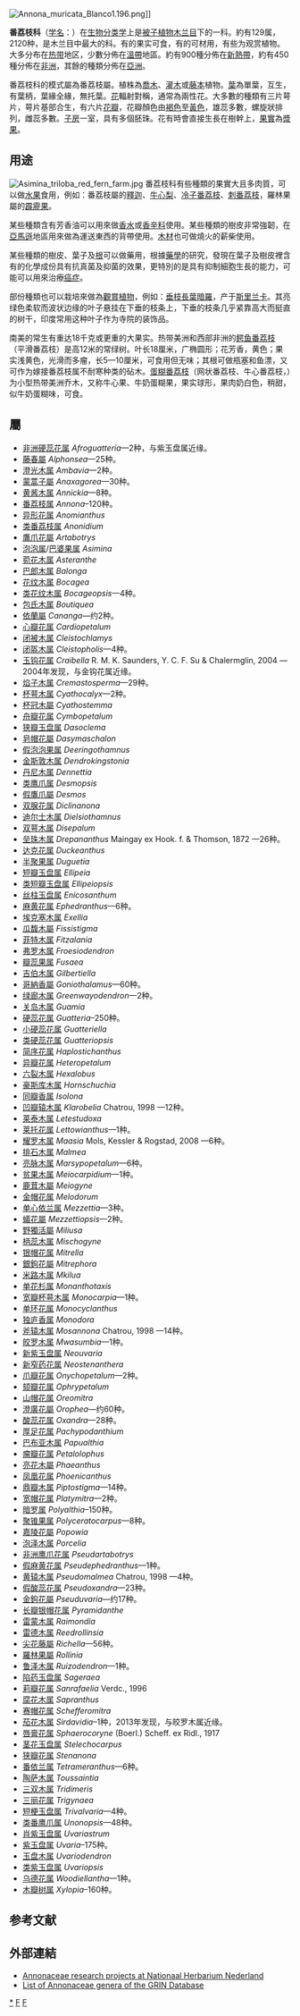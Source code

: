 {{Automatic taxobox 
| fossil_range = {{fossil range|89|0}}[[白垩纪|白垩纪]] - [[全新世|現代]]
| taxon = Annonaceae
| image = Annona squamosa.jpg
| image_width = 250px
| image_caption = [[番荔枝|番荔枝]]（釋迦） ''Annona squamosa''
| authority = [[Juss.|Juss.]], 1789 
| type_genus=[[番荔枝属|番荔枝属]]<br>''Annona''
| type_genus_authority=[[L.|L.]], 1753
| subdivision_ranks = [[亚科|亚科]]
| subdivision = 
*[[澄光木亚科|澄光木亚科]] Ambavioideae
*[[蒙蒿子亚科|蒙蒿子亚科]] Anaxagoreoideae
*[[番荔枝亚科|番荔枝亚科]] Annonoideae
*[[排石木亚科|排石木亚科]] Malmeoideae
}}
[[Image:Annona_muricata_Blanco1.196.png|thumb]]]]

'''番荔枝科'''（[[学名|学名]]：{{lang|la|Annonaceae}}）在[[生物分类学|生物分类学]]上是[[被子植物|被子植物]][[木兰目|木兰目]]下的一科。約有129属，2120种，是木兰目中最大的科{{r|APWeb}}。有的果实可食，有的可材用，有些为观赏植物。大多分布在[[热带|热带]]地区，少數分佈在[[溫帶|溫帶]]地區。約有900種分佈在[[新熱帶|新熱帶]]，約有450種分佈在[[非洲|非洲]]，其餘的種類分佈在[[亞洲|亞洲]]。

番荔枝科的模式屬為番荔枝屬。植株為[[喬木|喬木]]、[[灌木|灌木]]或[[藤本|藤本]]植物。[[葉|葉]]為單葉，互生，有葉柄，葉緣全緣，無托葉。[[花|花]]輻射對稱，通常為兩性花。大多數的種類有三片萼片，萼片基部合生，有六片[[花瓣|花瓣]]，花瓣顏色由[[褐色|褐色]]至[[黃色|黃色]]，雄蕊多數，螺旋狀排列，雌蕊多數。[[子房|子房]]一室，具有多個胚珠。花有時會直接生長在樹幹上，[[果實|果實]]為[[漿果|漿果]]。

== 用途 ==
[[Image:Asimina_triloba_red_fern_farm.jpg|thumb]]
番荔枝科有些種類的果實大且多肉質，可以做[[水果|水果]]食用，例如：番荔枝屬的[[釋迦|釋迦]]、[[牛心梨|牛心梨]]、[[冷子番荔枝|冷子番荔枝]]、[[刺番荔枝|刺番荔枝]]，羅林果屬的[[瓣立樓林果|霹靂果]]。

某些種類含有芳香油可以用來做[[香水|香水]]或[[香辛料|香辛料]]使用。某些種類的樹皮非常強韌，在[[亞馬遜雨林|亞馬遜]]地區用來做為運送東西的背帶使用。[[木材|木材]]也可做燒火的薪柴使用。

某些種類的樹皮、葉子及[[根|根]]可以做藥用，根據[[藥學|藥學]]的研究，發現在葉子及樹皮裡含有的化學成份具有抗真菌及抑菌的效果，更特別的是具有抑制細胞生長的能力，可能可以用來治療[[癌症|癌症]]。

部份種類也可以栽培來做為[[觀賞植物|觀賞植物]]，例如：[[垂枝長葉暗羅|垂枝長葉暗羅]]，产于[[斯里兰卡|斯里兰卡]]。其亮绿色柔软而波状边缘的叶子悬挂在下垂的枝条上，下垂的枝条几乎紧靠高大而挺直的树干，印度常用这种叶子作为寺院的装饰品。

南美的''{{lang|la|Porcelia saffordiana}}''常生有重达18千克或更重的大果实。热带美洲和西部非洲的[[鳄鱼番荔枝|鳄鱼番荔枝]]（平滑番荔枝）是高12米的常绿树。叶长18厘米，广椭圆形；花芳香，黄色；果实浅黄色，光滑而多瘤，长5—10厘米，可食用但无味；其根可做瓶塞和鱼漂，又可作为嫁接番荔枝属不耐寒种类的砧木。[[牛心番荔枝|蛋糊番荔枝]]（网状番荔枝、牛心番荔枝，''{{lang|la|A. reticulata}}''）为小型热带美洲乔木，又称牛心果、牛奶蛋糊果，果实球形，果肉奶白色，稍甜，似牛奶蛋糊味，可食。

== 屬 ==

* [[非洲硬蕊花属|非洲硬蕊花属]] ''Afroguatteria''—2种，与紫玉盘属近缘。
* [[藤春屬|藤春屬]] ''Alphonsea''—25种。
* [[澄光木属|澄光木属]] ''Ambavia''—2种。
* [[蒙蒿子屬|蒙蒿子屬]] ''Anaxagorea''—30种。
* [[黄酱木属|黄酱木属]] ''Annickia''—8种。
* [[番荔枝属|番荔枝属]] ''Annona''–120种。
* [[异形花属|异形花属]] ''Anomianthus''
* [[类番荔枝属|类番荔枝属]] ''Anonidium''
* [[鷹爪花屬|鷹爪花屬]] ''Artabotrys''
* [[泡泡属|泡泡属]]/[[巴婆果属|巴婆果属]] ''Asimina''
* [[菀花木属|菀花木属]] ''Asteranthe''
* [[巴郎木属|巴郎木属]] ''Balonga''
* [[花纹木属|花纹木属]] ''Bocagea''
* [[类花纹木属|类花纹木属]] ''Bocageopsis''—4种。
* [[包氏木属|包氏木属]] ''Boutiquea''
* [[依蘭屬|依蘭屬]] ''Cananga''—约2种。
* [[心瓣花属|心瓣花属]] ''Cardiopetalum''
* [[闭被木属|闭被木属]] ''Cleistochlamys''
* [[闭盔木属|闭盔木属]] ''Cleistopholis''—4种。
* [[玉钩花属|玉钩花属]] ''Craibella'' R. M. K. Saunders, Y. C. F. Su & Chalermglin, 2004 —2004年发现，与金钩花属近缘。
* [[焰子木属|焰子木属]] ''Cremastosperma''—29种。
* [[杯萼木属|杯萼木属]] ''Cyathocalyx''—2种。
* [[杯冠木屬|杯冠木屬]] ''Cyathostemma''
* [[舟瓣花属|舟瓣花属]] ''Cymbopetalum''
* [[狭瓣玉盘属|狭瓣玉盘属]] ''Dasoclema''
* [[皂帽花屬|皂帽花屬]] ''Dasymaschalon''
* [[假泡泡果属|假泡泡果属]] ''Deeringothamnus''
* [[金斯敦木属|金斯敦木属]] ''Dendrokingstonia''
* [[丹尼木属|丹尼木属]] ''Dennettia''
* [[类鹰爪属|类鹰爪属]] ''Desmopsis''
* [[假鷹爪屬|假鷹爪屬]] ''Desmos''
* [[双腺花属|双腺花属]] ''Diclinanona''
* [[迪尔士木属|迪尔士木属]] ''Dielsiothamnus''
* [[双萼木属|双萼木属]] ''Disepalum''
* [[垒珠木属|垒珠木属]] ''Drepananthus'' Maingay ex Hook. f. & Thomson, 1872 —26种。
* [[达克花属|达克花属]] ''Duckeanthus''
* [[半聚果属|半聚果属]] ''Duguetia''
* [[短瓣玉盘属|短瓣玉盘属]] ''Ellipeia''
* [[类短瓣玉盘属|类短瓣玉盘属]] ''Ellipeiopsis''
* [[丝柱玉盘属|丝柱玉盘属]] ''Enicosanthum''
* [[麻黄花属|麻黄花属]] ''Ephedranthus''—6种。
* [[埃克塞木属|埃克塞木属]] ''Exellia''
* [[瓜馥木屬|瓜馥木屬]] ''Fissistigma''
* [[菲特木属|菲特木属]] ''Fitzalania''
* [[弗罗木属|弗罗木属]] ''Froesiodendron''
* [[瓣蕊果属|瓣蕊果属]] ''Fusaea''
* [[吉伯木属|吉伯木属]] ''Gilbertiella''
* [[哥納香屬|哥納香屬]]  ''Goniothalamus''—60种。
* [[绿廊木属|绿廊木属]] ''Greenwayodendron''—2种。
* [[关岛木属|关岛木属]] ''Guamia''
* [[硬蕊花属|硬蕊花属]] ''Guatteria''–250种。
* [[小硬蕊花属|小硬蕊花属]] ''Guatteriella''
* [[类硬蕊花属|类硬蕊花属]] ''Guatteriopsis''
* [[简序花属|简序花属]] ''Haplostichanthus''
* [[异瓣花属|异瓣花属]] ''Heteropetalum''
* [[六裂木属|六裂木属]] ''Hexalobus''
* [[豪斯库木属|豪斯库木属]] ''Hornschuchia''
* [[同瓣香属|同瓣香属]] ''Isolona''
* [[凹瓣辕木属|凹瓣辕木属]] ''Klarobelia'' Chatrou, 1998 —12种。
* [[莱泰木属|莱泰木属]] ''Letestudoxa''
* [[莱托花属|莱托花属]] ''Lettowianthus''—1种。
* [[耀罗木属|耀罗木属]] ''Maasia'' Mols, Kessler & Rogstad, 2008 —6种。
* [[排石木属|排石木属]] ''Malmea''
* [[亮脉木属|亮脉木属]] ''Marsypopetalum''—6种。
* [[贫果木属|贫果木属]] ''Meiocarpidium''—1种。
* [[鹿茸木屬|鹿茸木屬]] ''Meiogyne''
* [[金帽花属|金帽花属]] ''Melodorum''
* [[单心依兰属|单心依兰属]] ''Mezzettia''—3种。
* [[蟻花屬|蟻花屬]] ''Mezzettiopsis''—2种。
* [[野獨活屬|野獨活屬]] ''Miliusa''
* [[柄蕊木属|柄蕊木属]] ''Mischogyne''
* [[银帽花属|银帽花属]] ''Mitrella''
* [[銀鉤花屬|銀鉤花屬]] ''Mitrephora''
* [[米路木属|米路木属]] ''Mkilua''
* [[单花杉属|单花杉属]] ''Monanthotaxis''
* [[宽瓣杯萼木属|宽瓣杯萼木属]] ''Monocarpia''—1种。
* [[单环花属|单环花属]] ''Monocyclanthus''
* [[独庐香属|独庐香属]] ''Monodora''
* [[斧辕木属|斧辕木属]] ''Mosannona'' Chatrou, 1998 —14种。
* [[皎罗木属|皎罗木属]] ''Mwasumbia''—1种。
* [[新紫玉盘属|新紫玉盘属]] ''Neouvaria''
* [[新窄药花属|新窄药花属]] ''Neostenanthera''
* [[爪瓣花属|爪瓣花属]] ''Onychopetalum''—2种。
* [[颏瓣花属|颏瓣花属]] ''Ophrypetalum''
* [[山帽花属|山帽花属]] ''Oreomitra''
* [[澄廣花屬|澄廣花屬]] ''Orophea''—约60种。
* [[酸蕊花属|酸蕊花属]] ''Oxandra''—28种。
* [[厚足花属|厚足花属]] ''Pachypodanthium''
* [[巴布亚木属|巴布亚木属]] ''Papualthia''
* [[瘤瓣花属|瘤瓣花属]] ''Petalolophus''
* [[亮花木屬|亮花木屬]] ''Phaeanthus''
* [[凤凰花属|凤凰花属]] ''Phoenicanthus''
* [[鼎瓣木属|鼎瓣木属]] ''Piptostigma''—14种。
* [[宽帽花属|宽帽花属]] ''Platymitra''—2种。
* [[暗罗属|暗罗属]] ''Polyalthia''–150种。
* [[聚锥果属|聚锥果属]] ''Polyceratocarpus''—8种。
* [[嘉陵花屬|嘉陵花屬]] ''Popowia''
* [[泡泽木属|泡泽木属]] ''Porcelia''
* [[非洲鹰爪花属|非洲鹰爪花属]] ''Pseudartabotrys''
* [[假麻黄花属|假麻黄花属]] ''Pseudephedranthus''—1种。
* [[黄辕木属|黄辕木属]] ''Pseudomalmea'' Chatrou, 1998 —4种。
* [[假酸蕊花属|假酸蕊花属]] ''Pseudoxandra''—23种。
* [[金鉤花屬|金鉤花屬]] ''Pseuduvaria''—约17种。
* [[长瓣银帽花属|长瓣银帽花属]] ''Pyramidanthe''
* [[雷蒙木属|雷蒙木属]] ''Raimondia''
* [[雷德木属|雷德木属]] ''Reedrollinsia''
* [[尖花藤屬|尖花藤屬]] ''Richella''—56种。
* [[羅林果屬|羅林果屬]] ''Rollinia''
* [[鲁泽木属|鲁泽木属]] ''Ruizodendron''—1种。
* [[陷药玉盘属|陷药玉盘属]] ''Sageraea''
* [[莉瓣花属|莉瓣花属]] ''Sanrafaelia'' Verdc., 1996
* [[腐花木属|腐花木属]] ''Sapranthus''
* [[赛帽花属|赛帽花属]] ''Schefferomitra''
* [[茄花木属|茄花木属]] ''Sirdavidia''–1种，2013年发现，与皎罗木属近缘。
* [[唇膏花属|唇膏花属]] ''Sphaerocoryne'' (Boerl.) Scheff. ex Ridl., 1917
* [[茎花玉盘属|茎花玉盘属]] ''Stelechocarpus''
* [[狭瓣花属|狭瓣花属]] ''Stenanona''
* [[番依兰属|番依兰属]] ''Tetrameranthus''—6种。
* [[陶萨木属|陶萨木属]] ''Toussaintia''
* [[三双木属|三双木属]] ''Tridimeris''
* [[三丽花属|三丽花属]] ''Trigynaea''
* [[短梗玉盘属|短梗玉盘属]] ''Trivalvaria''—4种。
* [[类番鹰爪属|类番鹰爪属]] ''Unonopsis''—48种。
* [[肖紫玉盘属|肖紫玉盘属]] ''Uvariastrum''
* [[紫玉盘属|紫玉盘属]] ''Uvaria''–175种。
* [[玉盘木属|玉盘木属]] ''Uvariodendron''
* [[类紫玉盘属|类紫玉盘属]] ''Uvariopsis''
* [[乌德花属|乌德花属]] ''Woodiellantha''—1种。
* [[木瓣树属|木瓣树属]] ''Xylopia''–160种。

==参考文献==
{{reflist|refs=
<ref name="APWeb">{{Cite web |last=Stevens |first=P.F. |title=Annonaceae |work=Angiosperm Phylogeny Website |url=http://www.mobot.org/MOBOT/Research/APweb/orders/magnolialesweb.htm#Annonaceae |access-date=2016-07-06 |archive-date=2021-11-19 |archive-url=https://web.archive.org/web/20211119131549/http://www.mobot.org/MOBOT/Research/APweb/orders/magnolialesweb.htm#Annonaceae |dead-url=no }}</ref>
}}

== 外部連結 ==
* [http://www.nationaalherbarium.nl/taskforcemolecular/annonaceae.htm Annonaceae research projects at Nationaal Herbarium Nederland] {{Wayback|url=http://www.nationaalherbarium.nl/taskforcemolecular/annonaceae.htm |date=20080113150056 }}
* [http://www.ars-grin.gov/cgi-bin/npgs/html/gnlist.pl?66 List of Annonaceae genera of the GRIN Database] {{Wayback|url=http://www.ars-grin.gov/cgi-bin/npgs/html/gnlist.pl?66 |date=20081010074136 }}

{{commons category|Annonaceae|番荔枝科}}
{{Taxonbar|from=Q220025}}

[[Category:番荔枝科|*]]
[[Category:植物科名|F]]
[[Category:_1789年描述的分类群|F]]